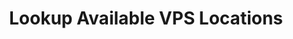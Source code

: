 ---
openapi: post /kvm/v2/get/locations
title: Lookup Available VPS Locations
sidebarTitle: Get VPS Locations
---